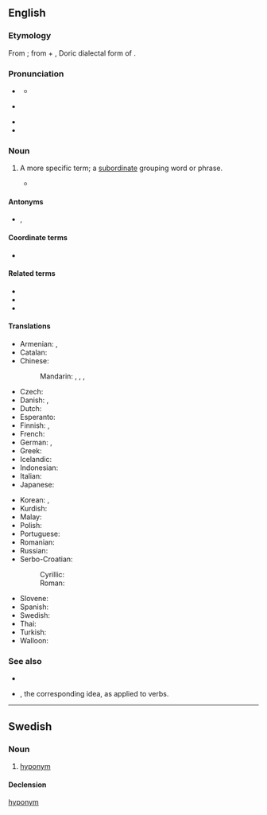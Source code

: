{{also|Hyponym}}
==English==

===Etymology===
From {{affix|en|hypo-|gloss1=under|-onym|gloss2=name; word}}; from {{der|en|grc|ὑπό||under}} + {{m|grc|ὄνυμα}}, Doric dialectal form of {{m|grc|ὄνομα||name}}.

===Pronunciation===
* {{a|UK}} {{IPA|/ˈhaɪpəʊ.nɪm/|/ˈhaɪpə.nɪm/|lang=en}}
** {{homophone|hypernym|lang=en}}
* {{a|US|Canada}} {{IPA|/ˈhaɪ.poʊ.nɪm/|/ˈhaɪpə.nɪm/|lang=en}}
* {{rhymes|ɪm|lang=en}}
* {{audio|En-ca-hyponym.ogg|Audio (Canada)|lang=en}}

===Noun===
{{en-noun}}

# {{lb|en|semantics}} A more specific term; a [[subordinate]] grouping word or phrase.
#: {{ux|en|Dog is a '''hyponym''' of animal.}}
#* {{quote-book|year=1977|author=Ruth Kempson|title=Semantic Theory|location=Cambridge|publisher=Cambridge University Press|isbn=0521216133|page=86|passage=''Woman'' itself has as other '''hyponyms''', ''sculptress'' and ''waitress'', but is itself a '''hyponym''' of ''adult''.}}

====Antonyms====
* {{l|en|hyperonym}}, {{l|en|hypernym}}

====Coordinate terms====
* {{l|en|meronym}}

====Related terms====
* {{l|en|hyponymic}}
* {{l|en|hyponymous}}
* {{l|en|hyponymy}}

====Translations====
{{trans-top|more specific word}}
* Armenian: {{t|hy|հիպոնիմ|sc=Armn}}, {{t|hy|ենթանիշ|sc=Armn}} {{qualifier|rare}}
* Catalan: {{t+|ca|hipònim|m}}
* Chinese:
*: Mandarin: {{t|cmn|下義詞|sc=Hani}}, {{t|cmn|下义词|tr=xiàyìcí|sc=Hani}}, {{t|cmn|下位詞|sc=Hani}}, {{t|cmn|下位词|tr=xiàwèicí|sc=Hani}}
* Czech: {{t+|cs|hyponymum|n}}
* Danish: {{t+|da|hyponym|n}}, {{t+|da|underbegreb|n}}
* Dutch: {{t+|nl|hyponiem|n}}
* Esperanto: {{t|eo|hiponimo}}
* Finnish: {{t+|fi|alakäsite}}, {{t+|fi|hyponyymi}}
* French: {{t+|fr|hyponyme|m}}
* German: {{t+|de|Unterbegriff|m}}, {{t+|de|Hyponym|n}}
* Greek: {{t+|el|υπώνυμο|n}}
* Icelandic: {{t+|is|undirheiti|n}}
* Indonesian: {{t+|id|hiponim}}
* Italian: {{t+|it|iponimo|m}}
* Japanese: {{t|ja|下位語|tr=[[かいご]], kaigo}}
{{trans-mid}}
* Korean: {{t+|ko|하위어}}, {{t+|ko|하의어}}
* Kurdish: {{t|ku|hîponîm}}
* Malay: {{t|ms|hiponim}}
* Polish: {{t+|pl|hiponim|m-in}}
* Portuguese: {{t+|pt|hipónimo|m}}
* Romanian: {{t|ro|hiponim|n}}
* Russian: {{t+|ru|гипо́ним|m}}
* Serbo-Croatian:
*: Cyrillic: {{t|sh|хипо̀нӣм|m|sc=Cyrl}}
*: Roman: {{t+|sh|hipònīm|m}}
* Slovene: {{t|sl|podpomenka|f}}
* Spanish: {{t+|es|hipónimo|m}}
* Swedish: {{t+|sv|hyponym|c}}
* Thai: {{t|th|คําลูก|tr=kam-lûuk}}
* Turkish: {{t|tr|alt kavram}}
* Walloon: {{t+|wa|dizotrin mot|m}}
{{trans-bottom}}

===See also===
* {{projectlink|wikipedia}}
* {{l|en|troponym}}, the corresponding idea, as applied to verbs.

----

==Swedish==

===Noun===
{{sv-noun|c}}

# [[#English|hyponym]]

====Declension====
{{sv-infl-noun-c-er}}

[[Category:sv:Semantics|hyponym]]